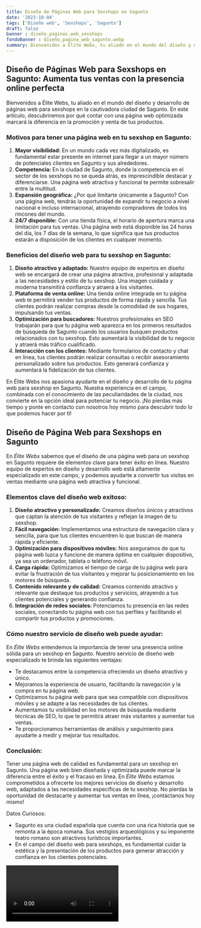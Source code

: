 ```yaml
---
title: Diseño de Páginas Web para Sexshops en Sagunto
date: '2023-10-04'
tags: ['Diseño web', 'Sexshops', 'Sagunto']
draft: false
banner : diseño_paginas_web_sexshops
fondoBanner : diseño_pagina_web_sagunto.webp
summary: Bienvenidos a Élite Webs, tu aliado en el mundo del diseño y desarrollo de páginas web para sexshops en la cautivadora ciudad de Sagunto. En este artículo, descubriremos por qué contar con una página web optimizada marcará la diferencia en la promoción y venta de tus productos.
---
```


## Diseño de Páginas Web para Sexshops en Sagunto: Aumenta tus ventas con la presencia online perfecta

Bienvenidos a Élite Webs, tu aliado en el mundo del diseño y desarrollo de páginas web para sexshops en la cautivadora ciudad de Sagunto. En este artículo, descubriremos por qué contar con una página web optimizada marcará la diferencia en la promoción y venta de tus productos.

### Motivos para tener una página web en tu sexshop en Sagunto:

1. **Mayor visibilidad:** En un mundo cada vez más digitalizado, es fundamental estar presente en internet para llegar a un mayor número de potenciales clientes en Sagunto y sus alrededores.
2. **Competencia:**
En la ciudad de Sagunto, donde la competencia en el sector de los sexshops no se queda atrás, es imprescindible destacar y diferenciarse. Una página web atractiva y funcional te permite sobresalir entre la multitud.
3. **Expansión geográfica:** ¿Por qué limitarte únicamente a Sagunto? Con una página web, tendrás la oportunidad de expandir tu negocio a nivel nacional e incluso internacional, atrayendo compradores de todos los rincones del mundo.
4. **24/7 disponible:** Con una tienda física, el horario de apertura marca una limitación para tus ventas. Una página web está disponible las 24 horas del día, los 7 días de la semana, lo que significa que tus productos estarán a disposición de los clientes en cualquier momento.

### Beneficios del diseño web para tu sexshop en Sagunto:

1. **Diseño atractivo y adaptado:** Nuestro equipo de expertos en diseño web se encargará de crear una página atractiva, profesional y adaptada a las necesidades y estilo de tu sexshop. Una imagen cuidada y moderna transmitirá confianza y atraerá a los visitantes.
2. **Plataforma de venta online:** Una tienda online integrada en tu página web te permitirá vender tus productos de forma rápida y sencilla. Tus clientes podrán realizar compras desde la comodidad de sus hogares, impulsando tus ventas.
3. **Optimización para buscadores:** Nuestros profesionales en SEO trabajarán para que tu página web aparezca en los primeros resultados de búsqueda de Sagunto cuando los usuarios busquen productos relacionados con tu sexshop. Esto aumentará la visibilidad de tu negocio y atraerá más tráfico cualificado.
4. **Interacción con los clientes:** Mediante formularios de contacto y chat en línea, tus clientes podrán realizar consultas o recibir asesoramiento personalizado sobre tus productos. Esto generará confianza y aumentará la fidelización de tus clientes.

En Élite Webs nos apasiona ayudarte en el diseño y desarrollo de tu página web para sexshop en Sagunto. Nuestra experiencia en el campo, combinada con el conocimiento de las peculiaridades de la ciudad, nos convierte en la opción ideal para potenciar tu negocio. ¡No pierdas más tiempo y ponte en contacto con nosotros hoy mismo para descubrir todo lo que podemos hacer por ti!

<GifSeo />

<Cta />

## Diseño de Página Web para Sexshops en Sagunto

En *Élite Webs* sabemos que el diseño de una página web para un sexshop en Sagunto requiere de elementos clave para tener éxito en línea. Nuestro equipo de expertos en diseño y desarrollo web está altamente especializado en este campo, y podemos ayudarte a convertir tus visitas en ventas mediante una página web atractiva y funcional.

### Elementos clave del diseño web exitoso:

1. **Diseño atractivo y personalizado:** Creamos diseños únicos y atractivos que captan la atención de tus visitantes y reflejan la imagen de tu sexshop.
2. **Fácil navegación:** Implementamos una estructura de navegación clara y sencilla, para que tus clientes encuentren lo que buscan de manera rápida y eficiente.
3. **Optimización para dispositivos móviles:** Nos aseguramos de que tu página web luzca y funcione de manera óptima en cualquier dispositivo, ya sea un ordenador, tableta o teléfono móvil.
4. **Carga rápida:** Optimizamos el tiempo de carga de tu página web para evitar la frustración de tus visitantes y mejorar tu posicionamiento en los motores de búsqueda.
5. **Contenido relevante y de calidad:** Creamos contenido atractivo y relevante que destaque tus productos y servicios, atrayendo a tus clientes potenciales y generando confianza.
6. **Integración de redes sociales:** Potenciamos tu presencia en las redes sociales, conectando tu página web con tus perfiles y facilitando el compartir tus productos y promociones.

### Cómo nuestro servicio de diseño web puede ayudar:

En *Élite Webs* entendemos la importancia de tener una presencia online sólida para un sexshop en Sagunto. Nuestro servicio de diseño web especializado te brinda las siguientes ventajas:

- Te destacamos entre la competencia ofreciendo un diseño atractivo y único.
- Mejoramos la experiencia de usuario, facilitando la navegación y la compra en tu página web.
- Optimizamos tu página web para que sea compatible con dispositivos móviles y se adapte a las necesidades de tus clientes.
- Aumentamos tu visibilidad en los motores de búsqueda mediante técnicas de SEO, lo que te permitirá atraer más visitantes y aumentar tus ventas.
- Te proporcionamos herramientas de análisis y seguimiento para ayudarte a medir y mejorar tus resultados.

### Conclusión:

Tener una página web de calidad es fundamental para un sexshop en Sagunto. Una página web bien diseñada y optimizada puede marcar la diferencia entre el éxito y el fracaso en línea. En *Élite Webs* estamos comprometidos a ofrecerte los mejores servicios de diseño y desarrollo web, adaptados a las necesidades específicas de tu sexshop. No pierdas la oportunidad de destacarte y aumentar tus ventas en línea, ¡contáctanos hoy mismo!

Datos Curiosos:
- Sagunto es una ciudad española que cuenta con una rica historia que se remonta a la época romana. Sus vestigios arqueológicos y su imponente teatro romano son atractivos turísticos importantes.
- En el campo del diseño web para sexshops, es fundamental cuidar la estética y la presentación de los productos para generar atracción y confianza en los clientes potenciales.

<Video />

<CtaBot job='Sexshops' city='Sagunto'/>

<Gmaps query='Sagunto+españa+maps' />